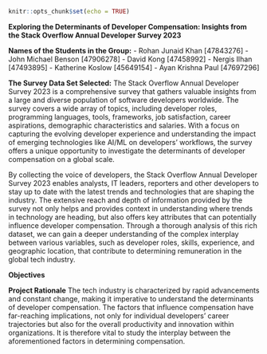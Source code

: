 ```r
knitr::opts_chunk$set(echo = TRUE)
```

**Exploring the Determinants of Developer Compensation: Insights from the Stack Overflow Annual Developer Survey 2023**

**Names of the Students in the Group:** 
- Rohan Junaid Khan [47843276]
- John Michael Benson [47906278]
- David Kong [47458992]
- Nergis Ilhan [47493895]
- Katherine Koslow [45649154]
- Ayan Krishna Paul [47697296]

**The Survey Data Set Selected:** 
The Stack Overflow Annual Developer Survey 2023 is a comprehensive survey that gathers valuable insights from a large and diverse population of software developers worldwide. The survey covers a wide array of topics, including developer roles, programming languages, tools, frameworks, job satisfaction, career aspirations, demographic characteristics and salaries. With a focus on capturing the evolving developer experience and understanding the impact of emerging technologies like AI/ML on developers' workflows, the survey offers a unique opportunity to investigate the determinants of developer compensation on a global scale.

By collecting the voice of developers, the Stack Overflow Annual Developer Survey 2023 enables analysts, IT leaders, reporters and other developers to stay up to date with the latest trends and technologies that are shaping the industry. The extensive reach and depth of information provided by the survey not only helps and provides context in understanding where trends in technology are heading, but also offers key attributes that can potentially influence developer compensation. Through a thorough analysis of this rich dataset, we can gain a deeper understanding of the complex interplay between various variables, such as developer roles, skills, experience, and geographic location, that contribute to determining remuneration in the global tech industry.

**Objectives**


**Project Rationale**
The tech industry is characterized by rapid advancements and constant change, making it imperative to understand the determinants of developer compensation. The factors that influence compensation have far-reaching implications, not only for individual developers' career trajectories but also for the overall productivity and innovation within organizations. It is therefore vital to study the interplay between the aforementioned factors in determining compensation.